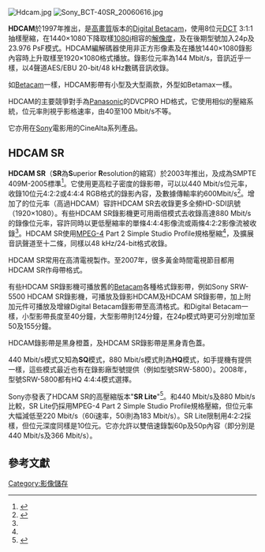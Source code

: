 [[File:Hdcam.jpg|thumb]]
[[File:Sony_BCT-40SR_20060616.jpg|thumb]]

'''HDCAM'''於1997年推出，是[[高畫質|高畫質]]版本的[[Betacam|Digital Betacam]]，使用8位元[[DCT|DCT]] 3:1:1抽樣壓縮，在1440×1080下降取樣[[1080i|1080i]]相容的[[解像度|解像度]]，及在後期型號加入24p及23.976 PsF模式。HDCAM編解碼器使用非正方形像素及在播放1440×1080錄影內容時上升取樣至1920×1080格式播放。錄影位元率為144 Mbit/s，音訊近乎一樣，以4聲道AES/EBU 20-bit/48 kHz數碼音訊收錄。

如[[Betacam|Betacam]]一樣，HDCAM影帶有小型及大型兩款，外型如Betamax一樣。

HDCAM的主要競爭對手為[[Panasonic|Panasonic]]的DVCPRO HD格式，它使用相似的壓縮系統，位元率則視乎影格速率，由40至100 Mbit/s不等。

它亦用在[[Sony|Sony]]電影用的CineAlta系列產品。

== HDCAM SR ==
'''HDCAM SR'''（'''SR'''為'''S'''uperior '''R'''esolution的縮寫）於2003年推出，及成為SMPTE 409M-2005標準<ref name="BPRL">{{cite web|url=http://www.sony.co.uk/biz/view/ShowContent.action?site=biz_en_GB&contentId=1177680438056&sectiontype=BPRL+Products|title=Sony Broadcast & Professional Research Labs:HDCAM-SR|accessdate=2009-01-15|archive-date=2019-10-17|archive-url=https://web.archive.org/web/20191017031611/https://pro.sony/en_GB/|dead-url=no}}</ref>。它使用更高粒子密度的錄影帶，可以以440 Mbit/s位元率，收錄10位元4:2:2或4:4:4 RGB格式的錄影內容，及數據傳輸率約600Mbit/s<ref name="hdcamsrfaq">{{Cite web |url=http://www.sonybiz.net/biz/view/ShowContent.action?site=biz_en_GB&contentId=1164903089736&parentFlexibleHub=1169220709744 |title=Sony HDCAM SR FAQ |accessdate=2009-01-15 |archive-date=2007-12-12 |archive-url=https://web.archive.org/web/20071212001944/http://www.sonybiz.net/biz/view/ShowContent.action?site=biz_en_GB&contentId=1164903089736&parentFlexibleHub=1169220709744 |dead-url=no }}</ref>。增加了的位元率（高過HDCAM）容許HDCAM SR去收錄更多全頻HD-SDI訊號（1920×1080）。有些HDCAM SR錄影機更可用兩倍模式去收錄高達880 Mbit/s的錄像位元率，容許同時以更低壓縮率的單條4:4:4影像流或兩條4:2:2影像流被收錄<ref name="hdcamsrfaq" />。HDCAM SR使用[[MPEG-4|MPEG-4]] Part 2 Simple Studio Profile規格壓縮<ref name="BPRL" />，及擴展音訊聲道至十二條，同樣以48 kHz/24-bit格式收錄。

HDCAM SR常用在高清電視製作。至2007年，很多黃金時間電視節目都用HDCAM SR作母帶格式{{Fact|time=2008-09-01}}。

有些HDCAM SR錄影機可播放舊的[[Betacam|Betacam]]各種格式錄影帶，例如Sony SRW-5500 HDCAM SR錄影機，可播放及錄影HDCAM及HDCAM SR錄影帶，加上附加元件可播放及增線Digital Betacam錄影帶至高清格式。和Digital Betacam一樣，小型影帶長度至40分鐘，大型影帶則124分鐘，在24p模式時更可分別增加至50及155分鐘。

HDCAM錄影帶是黑身橙蓋，及HDCAM SR錄影帶是黑身青色蓋。

440 Mbit/s模式又知為'''SQ'''模式，880 Mbit/s模式則為'''HQ'''模式，如手提機有提供一樣，這些模式最近也有在錄影廠型號提供（例如型號SRW-5800）。2008年，型號SRW-5800都有HQ 4:4:4模式選擇。

Sony亦發表了HDCAM SR的高壓縮版本"'''SR Lite'''"<ref>{{cite web|url=http://pro.sony.com/bbsc/ssr/mkt-cinematography/resource.solutions.bbsccms-assets-mkt-cinema-solutions-hdcamsr2.shtml#mxf|title=Sony for Professionals:Open Workflow with MXF and SR Lite|accessdate=2011-01-17|archive-date=2017-02-02|archive-url=https://web.archive.org/web/20170202002953/http://pro.sony.com/bbsc/ssr/mkt-cinematography/resource.solutions.bbsccms-assets-mkt-cinema-solutions-hdcamsr2.shtml#mxf|dead-url=no}}</ref>。和440 Mbit/s及880 Mbit/s比較，SR Lite仍採用MPEG-4 Part 2 Simple Studio Profile規格壓縮，但位元率大幅減低至220 Mbit/s（60i速率，50i則為183 Mbit/s）。SR Lite限制用4:2:2採樣，但位元深度同樣是10位元。它亦允許以雙倍速錄製60p及50p內容（即分別是440 Mbit/s及366 Mbit/s）。

== 參考文獻 ==
{{Reflist}}

{{視頻儲存格式}}
{{Sony品牌}}

[[Category:影像儲存|Category:影像儲存]]